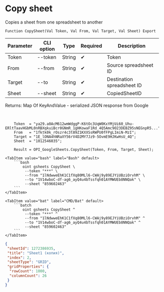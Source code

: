 ﻿---
sidebar_position: 3
---


# Copy sheet
 Copies a sheet from one spreadsheet to another



`Function CopySheet(Val Token, Val From, Val Target, Val Sheet) Export`

  | Parameter | CLI option | Type | Required | Description |
  |-|-|-|-|-|
  | Token | --token | String | &#x2714; | Token |
  | From | --from | String | &#x2714; | Source spreadsheet ID |
  | Target | --to | String | &#x2714; | Destination spreadsheet ID |
  | Sheet | --sheet | String | &#x2714; | CopiedSheetID |

  
  Returns:  Map Of KeyAndValue - serialized JSON response from Google

<br/>




```bsl title="1C:Enterprise/OneScript code example"
    Token  = "ya29.a0AcM612wmWdggP-K6tOc3UqW0KxYMjUi60_Uhu-ERltTaavHGbML0nRBXqkuiBcr0GNmR_1gHKowaF1Rd_4Q5Amc9O23DEBZ95sNEGnpR5...";
    From   = "1fktk0k_rOszr4c3t89Z1KXXSsRWPU0fFPgLImiN-MzI";
    Target = "1E_lONA4hNRaXY56rV4D2MY7Jz9-5OvmE9HJKwHsU_4Q";
    Sheet  = "1012546035";

    Result = OPI_GoogleSheets.CopySheet(Token, From, Target, Sheet);
```
 

 <Tabs>
  
    <TabItem value="bash" label="Bash" default>
        ```bash
            oint gsheets CopySheet \
             --token "***" \
             --from "1lNdwweEhK1C1fXq80MLl6-CWAj9y89EJYiUBziOrvhM" \
             --to "1V14wboC-df-ag6_ayQ4u4bTssfqh01AYMWUEb8NNQak" \
             --sheet "859602463"
        ```
    </TabItem>
  
    <TabItem value="bat" label="CMD/Bat" default>
        ```batch
            oint gsheets CopySheet ^
             --token "***" ^
             --from "1lNdwweEhK1C1fXq80MLl6-CWAj9y89EJYiUBziOrvhM" ^
             --to "1V14wboC-df-ag6_ayQ4u4bTssfqh01AYMWUEb8NNQak" ^
             --sheet "859602463"
        ```
    </TabItem>
</Tabs>


```json title="Result"
{
 "sheetId": 1272386935,
 "title": "Sheet1 (копия)",
 "index": 2,
 "sheetType": "GRID",
 "gridProperties": {
  "rowCount": 1000,
  "columnCount": 26
 }
}
```
